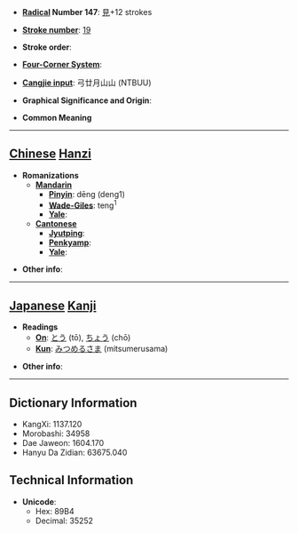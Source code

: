 * '''[[Wiktionary:Chinese radical index| Radical]] Number 147''': [[Wiktionary:Chinese radical index 見|見]]+12 strokes

* '''[[Wiktionary:Chinese total strokes index|Stroke number]]''': [[Wiktionary:Chinese total strokes index 19|19]]

* '''Stroke order''': 

* '''[[Wiktionary:Chinese four corner index|Four-Corner System]]''': 

* '''[[Wiktionary:Chinese Cangjie index|Cangjie input]]''': 弓廿月山山 (NTBUU)

* '''Graphical Significance and Origin''': 

* '''Common Meaning'''

----

== [[Chinese]] [[Hanzi]] ==

* '''Romanizations'''
** '''[[Mandarin]]'''
*** '''[[Pinyin]]''': dēng (deng1)
*** '''[[Wade-Giles]]''': teng<sup>1</sup>
*** '''[[Yale]]''': 
** '''[[Cantonese]]'''
*** '''[[Jyutping]]''':
*** '''[[Penkyamp]]''': 
*** '''[[Yale]]''': 

* '''Other info''': 

----

== [[Japanese]] [[Kanji]] ==

* '''Readings'''
** '''[[On]]''': [[とう]] (tō), [[ちょう]] (chō)
** '''[[Kun]]''': [[みつめるさま]] (mitsumerusama)

* '''Other info''':  

----

== Dictionary Information ==

* KangXi: 1137.120
* Morobashi: 34958
* Dae Jaweon: 1604.170
* Hanyu Da Zidian: 63675.040

== Technical Information ==

* '''Unicode''':
** Hex: 89B4
** Decimal: 35252